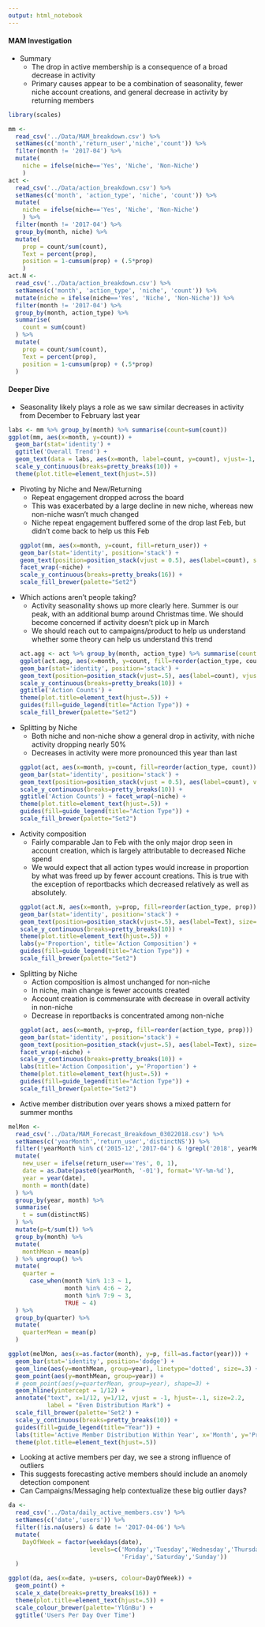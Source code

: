 ```yaml
---
output: html_notebook
---
```


#### MAM Investigation

* Summary
	* The drop in active membership is a consequence of a broad decrease in activity
	*  Primary causes appear to be a combination of seasonality, fewer niche account creations, and general decrease in activity by returning members

```r
library(scales)

mm <- 
  read_csv('../Data/MAM_breakdown.csv') %>% 
  setNames(c('month','return_user','niche','count')) %>% 
  filter(month != '2017-04') %>% 
  mutate(
    niche = ifelse(niche=='Yes', 'Niche', 'Non-Niche')
    ) 
act <- 
  read_csv('../Data/action_breakdown.csv') %>% 
  setNames(c('month', 'action_type', 'niche', 'count')) %>% 
  mutate(
    niche = ifelse(niche=='Yes', 'Niche', 'Non-Niche')
    ) %>% 
  filter(month != '2017-04') %>% 
  group_by(month, niche) %>% 
  mutate(
    prop = count/sum(count),
    Text = percent(prop), 
    position = 1-cumsum(prop) + (.5*prop)
    )
act.N <- 
  read_csv('../Data/action_breakdown.csv') %>% 
  setNames(c('month', 'action_type', 'niche', 'count')) %>% 
  mutate(niche = ifelse(niche=='Yes', 'Niche', 'Non-Niche')) %>% 
  filter(month != '2017-04') %>% 
  group_by(month, action_type) %>% 
  summarise(
    count = sum(count)
  ) %>% 
  mutate(
    prop = count/sum(count),
    Text = percent(prop), 
    position = 1-cumsum(prop) + (.5*prop)
  )
```

#### Deeper Dive

* Seasonality likely plays a role as we saw similar decreases in activity from December to February last year
```r
labs <- mm %>% group_by(month) %>% summarise(count=sum(count))
ggplot(mm, aes(x=month, y=count)) + 
  geom_bar(stat='identity') + 
  ggtitle('Overall Trend') + 
  geom_text(data = labs, aes(x=month, label=count, y=count), vjust=-1, size=2.5) + 
  scale_y_continuous(breaks=pretty_breaks(10)) + 
  theme(plot.title=element_text(hjust=.5)) 
```
* Pivoting by Niche and New/Returning
	* Repeat engagement dropped across the board
	* This was exacerbated by a large decline in new niche, whereas new non-niche wasn’t much changed
	* Niche repeat engagement buffered some of the drop last Feb, but didn’t come back to help us this Feb
```r
ggplot(mm, aes(x=month, y=count, fill=return_user)) + 
  geom_bar(stat='identity', position='stack') + 
  geom_text(position=position_stack(vjust = 0.5), aes(label=count), size=2.5) +
  facet_wrap(~niche) + 
  scale_y_continuous(breaks=pretty_breaks(16)) +
  scale_fill_brewer(palette="Set2")
```
* Which actions aren’t people taking?
	* Activity seasonality shows up more clearly here. Summer is our peak, with an additional bump around Christmas time. We should become concerned if activity doesn’t pick up in March
	* We should reach out to campaigns/product to help us understand whether some theory can help us understand this trend
```r
act.agg <- act %>% group_by(month, action_type) %>% summarise(count = sum(count))
ggplot(act.agg, aes(x=month, y=count, fill=reorder(action_type, count))) + 
  geom_bar(stat='identity', position='stack') + 
  geom_text(position=position_stack(vjust=.5), aes(label=count), vjust=0, size=2.5) +
  scale_y_continuous(breaks=pretty_breaks(10)) + 
  ggtitle('Action Counts') + 
  theme(plot.title=element_text(hjust=.5)) + 
  guides(fill=guide_legend(title="Action Type")) +
  scale_fill_brewer(palette="Set2")
```
* Splitting by Niche
  * Both niche and non-niche show a general drop in activity, with niche activity dropping nearly 50%
  * Decreases in activity were more pronounced this year than last
```r
ggplot(act, aes(x=month, y=count, fill=reorder(action_type, count))) + 
  geom_bar(stat='identity', position='stack') + 
  geom_text(position=position_stack(vjust = 0.5), aes(label=count), vjust=0, size=2.5) +
  scale_y_continuous(breaks=pretty_breaks(10)) + 
  ggtitle('Action Counts') + facet_wrap(~niche) + 
  theme(plot.title=element_text(hjust=.5)) + 
  guides(fill=guide_legend(title="Action Type")) +
  scale_fill_brewer(palette="Set2")
```
* Activity composition 
  * Fairly comparable Jan to Feb with the only major drop seen in account creation, which is largely attributable to decreased Niche spend 
  * We would expect that all action types would increase in proportion by what was freed up by fewer account creations. This is true with the exception of reportbacks which decreased relatively as well as absolutely. 
```r
ggplot(act.N, aes(x=month, y=prop, fill=reorder(action_type, prop))) + 
  geom_bar(stat='identity', position='stack') + 
  geom_text(position=position_stack(vjust=.5), aes(label=Text), size=2.5) +
  scale_y_continuous(breaks=pretty_breaks(10)) + 
  theme(plot.title=element_text(hjust=.5)) + 
  labs(y='Proportion', title='Action Composition') +
  guides(fill=guide_legend(title="Action Type")) +
  scale_fill_brewer(palette="Set2")
```
* Splitting by Niche
  * Action composition is almost unchanged for non-niche
  * In niche, main change is fewer accounts created
  * Account creation is commensurate with decrease in overall activity in non-niche
  * Decrease in reportbacks is concentrated among non-niche
```r
ggplot(act, aes(x=month, y=prop, fill=reorder(action_type, prop))) + 
  geom_bar(stat='identity', position='stack') + 
  geom_text(position=position_stack(vjust=.5), aes(label=Text), size=3) +
  facet_wrap(~niche) + 
  scale_y_continuous(breaks=pretty_breaks(10)) + 
  labs(title='Action Composition', y='Proportion') + 
  theme(plot.title=element_text(hjust=.5)) +
  guides(fill=guide_legend(title="Action Type")) +
  scale_fill_brewer(palette="Set2")
```

* Active member distribution over years shows a mixed pattern for summer months
```r

melMon <- 
  read_csv('../Data/MAM_Forecast_Breakdown_03022018.csv') %>% 
  setNames(c('yearMonth','return_user','distinctNS')) %>% 
  filter(!yearMonth %in% c('2015-12','2017-04') & !grepl('2018', yearMonth)) %>% 
  mutate(
    new_user = ifelse(return_user=='Yes', 0, 1),
    date = as.Date(paste0(yearMonth, '-01'), format='%Y-%m-%d'),
    year = year(date),
    month = month(date)
  ) %>% 
  group_by(year, month) %>% 
  summarise(
    t = sum(distinctNS)
  ) %>% 
  mutate(p=t/sum(t)) %>% 
  group_by(month) %>%
  mutate(
    monthMean = mean(p)
  ) %>% ungroup() %>% 
  mutate(
    quarter = 
      case_when(month %in% 1:3 ~ 1,
                month %in% 4:6 ~ 2, 
                month %in% 7:9 ~ 3, 
                TRUE ~ 4)
  ) %>% 
  group_by(quarter) %>% 
  mutate(
    quarterMean = mean(p)
  )

ggplot(melMon, aes(x=as.factor(month), y=p, fill=as.factor(year))) +
  geom_bar(stat='identity', position='dodge') +
  geom_line(aes(y=monthMean, group=year), linetype='dotted', size=.3) +
  geom_point(aes(y=monthMean, group=year)) +
  # geom_point(aes(y=quarterMean, group=year), shape=3) + 
  geom_hline(yintercept = 1/12) + 
  annotate("text", x=1/12, y=1/12, vjust = -1, hjust=-.1, size=2.2, 
           label = "Even Distribution Mark") +
  scale_fill_brewer(palette='Set2') + 
  scale_y_continuous(breaks=pretty_breaks(10)) + 
  guides(fill=guide_legend(title="Year")) +
  labs(title='Active Member Distribution Within Year', x='Month', y='Proportion') +
  theme(plot.title=element_text(hjust=.5))

```

* Looking at active members per day, we see a strong influence of outliers
* This suggests forecasting active members should include an anomoly detection component
* Can Campaigns/Messaging help contextualize these big outlier days? 
```r
da <-
  read_csv('../Data/daily_active_members.csv') %>%
  setNames(c('date','users')) %>%
  filter(!is.na(users) & date != '2017-04-06') %>% 
  mutate(
    DayOfWeek = factor(weekdays(date),
                       levels=c('Monday','Tuesday','Wednesday','Thursday',
                                'Friday','Saturday','Sunday'))
  )

ggplot(da, aes(x=date, y=users, colour=DayOfWeek)) + 
  geom_point() + 
  scale_x_date(breaks=pretty_breaks(16)) +
  theme(plot.title=element_text(hjust=.5)) + 
  scale_colour_brewer(palette='YlGnBu') +
  ggtitle('Users Per Day Over Time')
```

